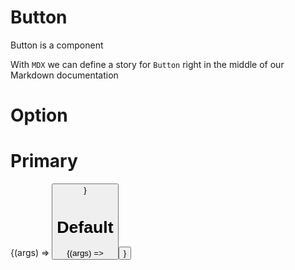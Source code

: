 
<Meta title="MDX/Button" component={Button} />

<!--- This is your Story template function, shown here in React -->

# Button

Button is a component

With `MDX` we can define a story for `Button` right in the middle of our
Markdown documentation

# Option

<ArgsTable of={Button} />

# Primary

<!-- why show the MDXCreateElement tag, this is a storybooks issue, you can refer https://github.com/storybookjs/storybook/issues/11542 -->

<Canvas>
    <Story
        name="Primary"
        args={{
            btnType: 'primary',
            children: 'abc',
        }}
    >
        {(args) => <Button {...args} />}
    </Story>
</Canvas>

# Default

<Canvas>
    <Story
        name="Default"
        args={{
            btnType: 'default',
            children: 'abc',
        }}
    >
        {(args) => <Button {...args} />}
    </Story>
</Canvas>
